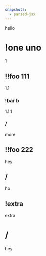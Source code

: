 ```yaml
---
snapshots:
  - parsed-jsx
---
```


hello

# !one uno

1

## !!foo 111

1.1

### !bar b

1.1.1

### /

more

## !!foo 222

hey

## /

ho

## !extra

extra

# /

hey
